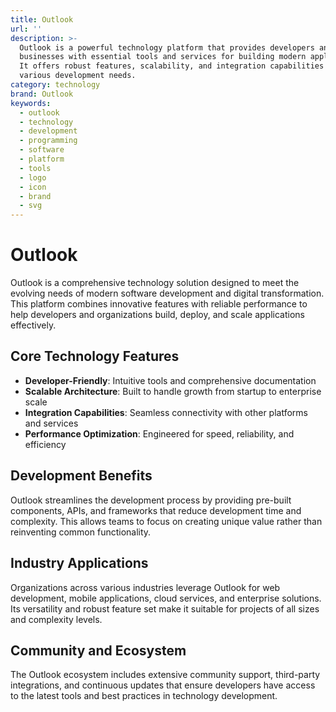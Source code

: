 ```yaml
---
title: Outlook
url: ''
description: >-
  Outlook is a powerful technology platform that provides developers and
  businesses with essential tools and services for building modern applications.
  It offers robust features, scalability, and integration capabilities for
  various development needs.
category: technology
brand: Outlook
keywords:
  - outlook
  - technology
  - development
  - programming
  - software
  - platform
  - tools
  - logo
  - icon
  - brand
  - svg
---
```


# Outlook

Outlook is a comprehensive technology solution designed to meet the evolving needs of modern software development and digital transformation. This platform combines innovative features with reliable performance to help developers and organizations build, deploy, and scale applications effectively.

## Core Technology Features

- **Developer-Friendly**: Intuitive tools and comprehensive documentation
- **Scalable Architecture**: Built to handle growth from startup to enterprise scale
- **Integration Capabilities**: Seamless connectivity with other platforms and services
- **Performance Optimization**: Engineered for speed, reliability, and efficiency

## Development Benefits

Outlook streamlines the development process by providing pre-built components, APIs, and frameworks that reduce development time and complexity. This allows teams to focus on creating unique value rather than reinventing common functionality.

## Industry Applications

Organizations across various industries leverage Outlook for web development, mobile applications, cloud services, and enterprise solutions. Its versatility and robust feature set make it suitable for projects of all sizes and complexity levels.

## Community and Ecosystem

The Outlook ecosystem includes extensive community support, third-party integrations, and continuous updates that ensure developers have access to the latest tools and best practices in technology development.

